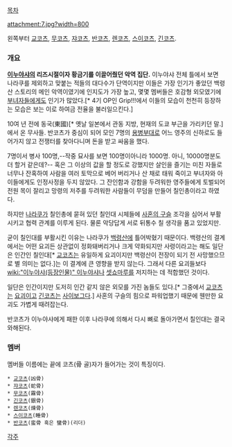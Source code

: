 [[목차]]

attachment:7.jpg?width=800

왼쪽부터 [[교코츠]], [[무코츠]], [[쟈코츠]], [[반코츠]], [[렌코츠]], [[스이코츠]], [[긴코츠]].

=== 개요 ===
'''[[이누야샤]]의 리즈시절이자 황금기를 이끌어줬던 악역 집단.''' 이누야샤 전체 틀에서 보면 나라쿠를 제외하고 맞붙는 적들의 대다수가 단역이지만 이들은 가장 인기가 좋았던 백령산 스토리의 메인 악역이였기에 인지도가 가장 높고, 몇몇 멤버들은 호감형 외모였기에 [[부녀자]]들에게도 인기가 많았다.[* 4기 OP인 Grip!!!에서 이들의 모습이 천천히 등장하는 모습은 보는 이로 하여금 전율을 불러일으킨다.]

10여 년 전에 동국(東國)[* 옛날 일본에서 관동 지방, 현재의 도쿄 부근을 가리키던 말.]에서 온 무사들. 반코츠가 중심이 되어 모인 7명의 [[용병]]부대로 어느 영주의 신하로도 들어가지 않고 전쟁터를 찾아다니며 돈을 받고 싸움을 했다.

7명이서 병사 100명,--작중 묘사를 보면 100명이아니라 1000명. 아니, 10000명분도 더 할거 같은데?-- 혹은 그 이상의 값을 할 정도로 강했지만 살인을 즐기는 미친 자들로 너무나 잔혹하여 사람을 여러 토막으로 베어 버리거나 산 채로 태워 죽이고 부녀자와 아이들에게도 인정사정을 두지 않았다. 그 잔인함과 강함을 두려워한 영주들에게 토벌되어 전원 목이 잘리고 망령의 저주를 두려워한 사람들이 무덤을 만들어 칠인총이라고 하였다.

하지만 [[나라쿠]]가 칠인총에 묻혀 있던 칠인대 시체들에 [[사혼의 구슬]] 조각을 심어서 부활시키고 협력 관계를 이루게 된다. 물론 악당답게 서로 뒤통수 칠 생각을 품고 있었지만.

굳이 칠인대를 부활시킨 이유는 나라쿠가 [[백령산]]에 틀어박혔기 때문이다. 백령산의 결계에서는 어떤 요괴든 상관없이 정화돼버리거나 크게 약화되지만 사령이라고는 해도 일단은 인간인 칠인대[* [[교코츠]]는 유일하게 요괴이지만 백령산이 전장이 되기 전 사망했으므로 별 의미는 없다.]는 이 결계에 큰 영향을 받지 않는다. 그래서 다른 요괴들보다 [[wiki:"이누야샤(등장인물)" 이누야샤]]나 [[셋쇼마루]]를 저지하는 데 적합했던 것이다.

일단은 인간이지만 도저히 인간 같지 않은 외모를 가진 놈들도 있다.[* 그중에서 [[교코츠]]는 [[요괴]]이고 [[긴코츠]]는 [[사이보그]]다.] 사혼의 구슬의 힘으로 파워업했기 때문에 웬만한 요괴도 가볍게 때려잡는다.

반코츠가 이누야샤에게 패한 이후 나라쿠에 의해서 다시 뼈로 돌아가면서 칠인대는 결국 와해된다.

=== 멤버 ===
멤버들 이름에는 끝에 코츠(骨 골)자가 들어가는 것이 특징이다.

 * [[교코츠]](凶骨)
 * [[쟈코츠]](蛇骨)
 * [[무코츠]](霧骨)
 * [[긴코츠]](銀骨)
 * [[렌코츠]](煉骨)
 * [[스이코츠]](睡骨)
 * [[반코츠]](蛮骨 혹은 蠻骨)(리더)

[[각주]]
